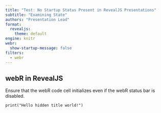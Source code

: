 ```yaml
---
title: "Test: No Startup Status Present in RevealJS Presentations"
subtitle: "Examining State"
authors: "Presentation Lead"
format: 
  revealjs:
    theme: default
engine: knitr
webr: 
  show-startup-message: false
filters:
  - webr
---
```


## webR in RevealJS 

Ensure that the webR code cell initializes even if the webR status bar is disabled.

```webr-r
print("Hello hidden title world!")
```
